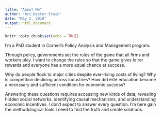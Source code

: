 ```yaml
---
title: "About Me"
author: "Ari Decter-Frain"
date: "May 3, 2019"
output: html_document
---
```


```r
knitr::opts_chunk$set(echo = TRUE)
```

I'm a PhD student in Cornell's Policy Analysis and Management program. 

Through policy, governments set the rules of the game that all firms and workers play. I want to change the rules so that the game gives fairer rewards and everyone has a more equal chance at success.

Why do people flock to major cities despite ever-rising costs of living? Why is competition declining across industries? How did elite education become a necessary and sufficient condition for economic success?

Answering these questions requires accessing new kinds of data, revealing hidden social networks, identifying causal mechanisms, and understanding economic incentives. I don't expect to answer every question. I'm here gain the methodological tools I need to find the truth and create solutions.  



